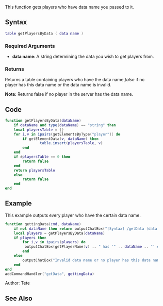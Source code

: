 {{Useful Function}}

This function gets players who have data name you passed to it.
==Syntax==
<syntaxhighlight lang="lua">table getPlayersByData ( data name )</syntaxhighlight>

===Required Arguments===
* '''data name''': A string determining the data you wish to get players from.

===Returns===
Returns a table containing players who have the data name ''false'' if no player has this data name or the data name is invalid.


'''Note:''' Returns false if no player in the server has the data name.

==Code==
<section name="Function source" class="both" show="true"><syntaxhighlight lang="lua">
function getPlayersByData(dataName)
    if dataName and type(dataName) == "string" then
	local playersTable = {}
	for i,v in ipairs(getElementsByType("player")) do
	    if getElementData(v, dataName) then
                table.insert(playersTable, v)
	    end
	end
	if #playersTable == 0 then
	    return false
	end
	return playersTable
    else
        return false
    end
end
</syntaxhighlight></section>

==Example==

<section name="Client" class="client" show="true">
This example outputs every player who have the certain data name.
<syntaxhighlight lang="lua">
function gettingData(cmd, dataName)
    if not dataName then return outputChatBox("[Syntax] /getData [data name]", 255) end
    local players = getPlayersByData(dataName)
    if players then
        for i,v in ipairs(players) do
	     outputChatBox(getPlayerName(v) .. " has '" .. dataName .. "' data.")
        end
    else
        outputChatBox("Invalid data name or no player has this data name!", 255, 0, 0)
    end
end
addCommandHandler("getData", gettingData)
</syntaxhighlight>
</section>

Author: Tete

==See Also==
{{Useful_Functions}}